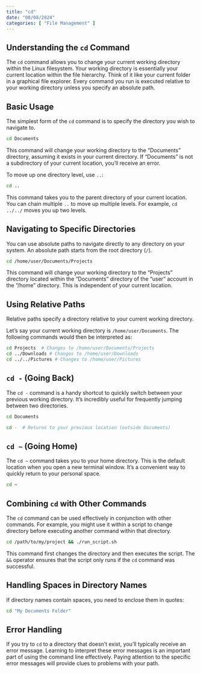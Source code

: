 ```yaml
---
title: "cd"
date: "08/08/2024"
categories: [ "File Management" ]
---
```


## Understanding the `cd` Command

The `cd` command allows you to change your current working directory within the Linux filesystem.  Your working directory is essentially your current location within the file hierarchy.  Think of it like your current folder in a graphical file explorer.  Every command you run is executed relative to your working directory unless you specify an absolute path.

## Basic Usage

The simplest form of the `cd` command is to specify the directory you wish to navigate to.

```bash
cd Documents
```

This command will change your working directory to the "Documents" directory, assuming it exists in your current directory.  If "Documents" is not a subdirectory of your current location, you'll receive an error.

To move up one directory level, use `..`:

```bash
cd ..
```

This command takes you to the parent directory of your current location.  You can chain multiple `..` to move up multiple levels. For example, `cd ../../` moves you up two levels.


## Navigating to Specific Directories

You can use absolute paths to navigate directly to any directory on your system.  An absolute path starts from the root directory (`/`).

```bash
cd /home/user/Documents/Projects
```

This command will change your working directory to the "Projects" directory located within the "Documents" directory of the "user" account in the "/home" directory.  This is independent of your current location.


## Using Relative Paths

Relative paths specify a directory relative to your current working directory.

Let's say your current working directory is `/home/user/Documents`.  The following commands would then be interpreted as:

```bash
cd Projects  # Changes to /home/user/Documents/Projects
cd ../Downloads # Changes to /home/user/Downloads
cd ../../Pictures # Changes to /home/user/Pictures
```


##  `cd -` (Going Back)

The `cd -` command is a handy shortcut to quickly switch between your previous working directory.  It’s incredibly useful for frequently jumping between two directories.


```bash
cd Documents

cd -  # Returns to your previous location (outside Documents)
```


##  `cd ~` (Going Home)

The `cd ~` command takes you to your home directory. This is the default location when you open a new terminal window.  It's a convenient way to quickly return to your personal space.


```bash
cd ~
```


## Combining `cd` with Other Commands

The `cd` command can be used effectively in conjunction with other commands. For example, you might use it within a script to change directory before executing another command within that directory.

```bash
cd /path/to/my/project && ./run_script.sh
```

This command first changes the directory and then executes the script.  The `&&` operator ensures that the script only runs if the `cd` command was successful.


## Handling Spaces in Directory Names

If directory names contain spaces, you need to enclose them in quotes:

```bash
cd "My Documents Folder"
```


## Error Handling

If you try to `cd` to a directory that doesn't exist, you'll typically receive an error message.  Learning to interpret these error messages is an important part of using the command line effectively.  Paying attention to the specific error messages will provide clues to problems with your path.

